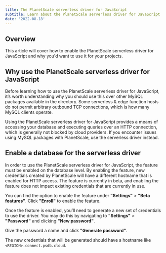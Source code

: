 ```yaml
---
title: The PlanetScale serverless driver for JavaScript
subtitle: Learn about the PlanetScale serverless driver for JavaScript.
date: '2022-08-18'
---
```



## Overview

This article will cover how to enable the PlanetScale serverless driver for JavaScript and why you'd want to use it for your projects.

## Why use the PlanetScale serverless driver for JavaScript

Before learning how to use the PlanetScale serverless driver for JavaScript, it’s worth understanding why you should use this over other MySQL packages available in the directory. Some serverless & edge function hosts do not permit arbitrary outbound TCP connections, which is how many MySQL clients operate.

Using the PlanetScale serverless driver for JavaScript provides a means of accessing your database and executing queries over an HTTP connection, which is generally not blocked by cloud providers. If you encounter issues using MySQL packages with PlanetScale, use the serverless driver instead.

## Enable a database for the serverless driver

In order to use the PlanetScale serverless driver for JavaScript, the feature must be enabled on the database level. By enabling the feature, new credentials created by PlanetScale will have a different hostname that is enabled for HTTP access. The feature is currently in beta, and enabling the feature does not impact existing credentials that are currently in use.

You can find the option to enable the feature under **"Settings"** > **"Beta features"**. Click **"Enroll"** to enable the feature.

<ImageBlock alt='The location in the PlanetScale dashboard where the driver can be enabled.' src={img0} />

Once the feature is enabled, you’ll need to generate a new set of credentials to use the driver. You may do this by navigating to **"Settings"** > **"Password"** and clicking **"New password"**.

<ImageBlock alt='How to create a new password in the PlanetScale dashboard.' src={img1} />

Give the password a name and click **"Generate password"**.

<ImageBlock alt='The New password modal.' src={img2} />

The new credentials that will be generated should have a hostname like `<REGION>.connect.psdb.cloud`.

<ImageBlock alt='The New password modal after the password has been created.' src={img3} />

